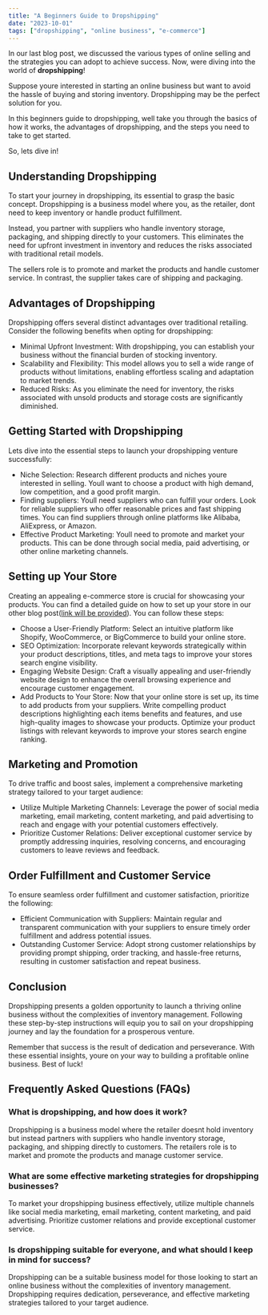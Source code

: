 ```yaml
---
title: "A Beginners Guide to Dropshipping"
date: "2023-10-01"
tags: ["dropshipping", "online business", "e-commerce"]
---
```


<CustomImage
  src="https://raw.githubusercontent.com/Abdurrahman-Subh/mdx-blog/main/images/dropshipping-model.png"
  alt="Warning: Next Level Ahead"
/>

In our last blog post, we discussed the various types of online selling and the strategies you can adopt to achieve success. Now, were diving into the world of **dropshipping**!

Suppose youre interested in starting an online business but want to avoid the hassle of buying and storing inventory. Dropshipping may be the perfect solution for you.

In this beginners guide to dropshipping, well take you through the basics of how it works, the advantages of dropshipping, and the steps you need to take to get started.

So, lets dive in!

## Understanding Dropshipping

To start your journey in dropshipping, its essential to grasp the basic concept. Dropshipping is a business model where you, as the retailer, dont need to keep inventory or handle product fulfillment.

Instead, you partner with suppliers who handle inventory storage, packaging, and shipping directly to your customers. This eliminates the need for upfront investment in inventory and reduces the risks associated with traditional retail models.

The sellers role is to promote and market the products and handle customer service. In contrast, the supplier takes care of shipping and packaging.

## Advantages of Dropshipping

Dropshipping offers several distinct advantages over traditional retailing. Consider the following benefits when opting for dropshipping:

- Minimal Upfront Investment: With dropshipping, you can establish your business without the financial burden of stocking inventory.
- Scalability and Flexibility: This model allows you to sell a wide range of products without limitations, enabling effortless scaling and adaptation to market trends.
- Reduced Risks: As you eliminate the need for inventory, the risks associated with unsold products and storage costs are significantly diminished.

## Getting Started with Dropshipping

Lets dive into the essential steps to launch your dropshipping venture successfully:

- Niche Selection: Research different products and niches youre interested in selling. Youll want to choose a product with high demand, low competition, and a good profit margin.
- Finding suppliers: Youll need suppliers who can fulfill your orders. Look for reliable suppliers who offer reasonable prices and fast shipping times. You can find suppliers through online platforms like Alibaba, AliExpress, or Amazon.
- Effective Product Marketing: Youll need to promote and market your products. This can be done through social media, paid advertising, or other online marketing channels.

## Setting up Your Store

Creating an appealing e-commerce store is crucial for showcasing your products. You can find a detailed guide on how to set up your store in our other blog post([link will be provided](#)). You can follow these steps:

- Choose a User-Friendly Platform: Select an intuitive platform like Shopify, WooCommerce, or BigCommerce to build your online store.
- SEO Optimization: Incorporate relevant keywords strategically within your product descriptions, titles, and meta tags to improve your stores search engine visibility.
- Engaging Website Design: Craft a visually appealing and user-friendly website design to enhance the overall browsing experience and encourage customer engagement.
- Add Products to Your Store: Now that your online store is set up, its time to add products from your suppliers. Write compelling product descriptions highlighting each items benefits and features, and use high-quality images to showcase your products. Optimize your product listings with relevant keywords to improve your stores search engine ranking.

## Marketing and Promotion

To drive traffic and boost sales, implement a comprehensive marketing strategy tailored to your target audience:

- Utilize Multiple Marketing Channels: Leverage the power of social media marketing, email marketing, content marketing, and paid advertising to reach and engage with your potential customers effectively.
- Prioritize Customer Relations: Deliver exceptional customer service by promptly addressing inquiries, resolving concerns, and encouraging customers to leave reviews and feedback.

## Order Fulfillment and Customer Service

To ensure seamless order fulfillment and customer satisfaction, prioritize the following:

- Efficient Communication with Suppliers: Maintain regular and transparent communication with your suppliers to ensure timely order fulfillment and address potential issues.
- Outstanding Customer Service: Adopt strong customer relationships by providing prompt shipping, order tracking, and hassle-free returns, resulting in customer satisfaction and repeat business.

## Conclusion

Dropshipping presents a golden opportunity to launch a thriving online business without the complexities of inventory management. Following these step-by-step instructions will equip you to sail on your dropshipping journey and lay the foundation for a prosperous venture.

Remember that success is the result of dedication and perseverance. With these essential insights, youre on your way to building a profitable online business. Best of luck!

## Frequently Asked Questions (FAQs)

### What is dropshipping, and how does it work?

Dropshipping is a business model where the retailer doesnt hold inventory but instead partners with suppliers who handle inventory storage, packaging, and shipping directly to customers. The retailers role is to market and promote the products and manage customer service.

### What are some effective marketing strategies for dropshipping businesses?

To market your dropshipping business effectively, utilize multiple channels like social media marketing, email marketing, content marketing, and paid advertising. Prioritize customer relations and provide exceptional customer service.

### Is dropshipping suitable for everyone, and what should I keep in mind for success?

Dropshipping can be a suitable business model for those looking to start an online business without the complexities of inventory management. Dropshipping requires dedication, perseverance, and effective marketing strategies tailored to your target audience.
